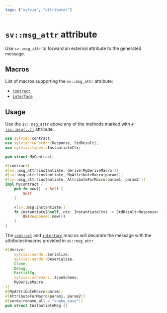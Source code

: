 ```yaml
---
tags: ["sylvia", "attributes"]
---
```



# `sv::msg_attr` attribute

Use `sv::msg_attr` to forward an external attribute to the generated message.

## Macros

List of macros supporting the `sv::msg_attr` attribute:

- [`contract`](../macros/contract)
- [`interface`](../macros/interface)

## Usage

Use the `sv::msg_attr` above any of the methods marked with [`#[sv::msg(..)]`](attributes/msg)
attribute.

```rust {19}
use sylvia::contract;
use sylvia::cw_std::{Response, StdResult};
use sylvia::types::InstantiateCtx;

pub struct MyContract;

#[contract]
#[sv::msg_attr(instantiate, derive(MyDeriveMacro))]
#[sv::msg_attr(instantiate, MyAttributeMacro(param))]
#[sv::msg_attr(instantiate, AttributeForMacro(param1, param2))]
impl MyContract {
    pub fn new() -> Self {
        Self
    }

    #[sv::msg(instantiate)]
    fn instantiate(&self, ctx: InstantiateCtx) -> StdResult<Response> {
        Ok(Response::new())
    }
}
```

The [`contract`](../macros/contract) and [`interface`](../macros/interface) macros will decorate the
message with the attributes/macros provided in `sv::msg_attr`.

```rust {8, 10-11}
#[derive(
    sylvia::serde::Serialize,
    sylvia::serde::Deserialize,
    Clone,
    Debug,
    PartialEq,
    sylvia::schemars::JsonSchema,
    MyDeriveMacro,
)]
#[MyAttributeMacro(param)]
#[AttributeForMacro(param1, param2)]
#[serde(rename_all = "snake_case")]
pub struct InstantiateMsg {}
```
